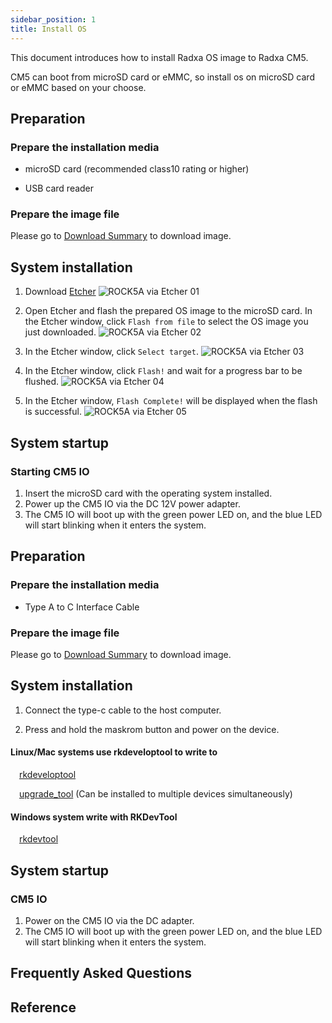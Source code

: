 ```yaml
---
sidebar_position: 1
title: Install OS
---
```


This document introduces how to install Radxa OS image to Radxa CM5.

CM5 can boot from microSD card or eMMC, so install os on microSD card or eMMC based on your choose.

<Tabs queryString="target">

<TabItem value="microSD " label="Install OS on microSD card">

## Preparation

### Prepare the installation media

- microSD card (recommended class10 rating or higher)

- USB card reader

### Prepare the image file

Please go to [Download Summary](../getting-started/download) to download image.

## System installation

1. Download [Etcher](https://etcher.balena.io/)
   ![ROCK5A via Etcher 01](/img/rock5a/rock5a-etcher.webp)

2. Open Etcher and flash the prepared OS image to the microSD card. In the Etcher window, click `Flash from file` to select the OS image you just downloaded.
   ![ROCK5A via Etcher 02](/img/rock5a/rock5a-etcher-1.webp)

3. In the Etcher window, click `Select target`.
   ![ROCK5A via Etcher 03](/img/rock5a/rock5a-etcher-2.webp)

4. In the Etcher window, click `Flash!` and wait for a progress bar to be flushed.
   ![ROCK5A via Etcher 04](/img/rock5a/rock5a-etcher-3.webp)

5. In the Etcher window, `Flash Complete!` will be displayed when the flash is successful.
   ![ROCK5A via Etcher 05](/img/rock5a/rock5a-etcher-4.webp)

## System startup

### Starting CM5 IO

1. Insert the microSD card with the operating system installed.
2. Power up the CM5 IO via the DC 12V power adapter.
3. The CM5 IO will boot up with the green power LED on, and the blue LED will start blinking when it enters the system.

</TabItem>

<TabItem value="eMMC" label="Install OS on eMMC ">

## Preparation

### Prepare the installation media

- Type A to C Interface Cable

### Prepare the image file

Please go to [Download Summary](../getting-started/download) to download image.

## System installation

1. Connect the type-c cable to the host computer.

2. Press and hold the maskrom button and power on the device.

<Tabs queryString="target">

<TabItem value="Linux/Mac" label="Linux">

#### Linux/Mac systems use rkdeveloptool to write to

&emsp;[rkdeveloptool](./low-level-dev/rkdeveloptool)

&emsp;[upgrade_tool](./low-level-dev/upgrade-tool) (Can be installed to multiple devices simultaneously)

</TabItem>

<TabItem value="Windows" label="Windows">

#### Windows system write with RKDevTool

&emsp;[rkdevtool](./low-level-dev/rkdevtool)

</TabItem>

</Tabs>

## System startup

### CM5 IO

1. Power on the CM5 IO via the DC adapter.
2. The CM5 IO will boot up with the green power LED on, and the blue LED will start blinking when it enters the system.

</TabItem>

</Tabs>

## Frequently Asked Questions

## Reference
